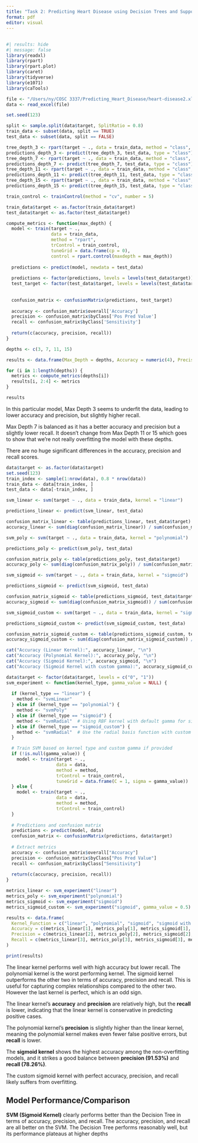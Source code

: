```yaml
---
title: "Task 2: Predicting Heart Disease using Decision Trees and Support Vector Machines "
format: pdf
editor: visual
---
```


## 

```r
#| results: hide
#| message: false
library(readxl)
library(rpart)
library(rpart.plot)
library(caret)
library(tidyverse)
library(e1071)
library(caTools)

file <- "/Users/ny/COSC 3337/Predicting_Heart_Disease/heart-disease2.xlsx"
data <- read_excel(file)
```

```r
set.seed(123)

split <- sample.split(data$target, SplitRatio = 0.8)
train_data <- subset(data, split == TRUE)
test_data <- subset(data, split == FALSE)
```

```r
tree_depth_3 <- rpart(target ~ ., data = train_data, method = "class", control = rpart.control(maxdepth = 3))
predictions_depth_3 <- predict(tree_depth_3, test_data, type = "class")
tree_depth_7 <- rpart(target ~ ., data = train_data, method = "class", control = rpart.control(maxdepth = 7))
predictions_depth_7 <- predict(tree_depth_7, test_data, type = "class")
tree_depth_11 <- rpart(target ~ ., data = train_data, method = "class", control = rpart.control(maxdepth = 11))
predictions_depth_11 <- predict(tree_depth_11, test_data, type = "class")
tree_depth_15 <- rpart(target ~ ., data = train_data, method = "class", control = rpart.control(maxdepth = 15))
predictions_depth_15 <- predict(tree_depth_15, test_data, type = "class")
```

```r
train_control <- trainControl(method = "cv", number = 5)

train_data$target <- as.factor(train_data$target)
test_data$target <- as.factor(test_data$target)

compute_metrics <- function(max_depth) {
  model <- train(target ~ ., 
                 data = train_data, 
                 method = "rpart", 
                 trControl = train_control, 
                 tuneGrid = data.frame(cp = 0),
                 control = rpart.control(maxdepth = max_depth))
  
  predictions <- predict(model, newdata = test_data)
  
  predictions <- factor(predictions, levels = levels(test_data$target))
  test_target <- factor(test_data$target, levels = levels(test_data$target))
  
  
  confusion_matrix <- confusionMatrix(predictions, test_target)
  
  accuracy <- confusion_matrix$overall['Accuracy']
  precision <- confusion_matrix$byClass['Pos Pred Value']
  recall <- confusion_matrix$byClass['Sensitivity']
  
  return(c(accuracy, precision, recall))
}

depths <- c(3, 7, 11, 15)

results <- data.frame(Max_Depth = depths, Accuracy = numeric(4), Precision = numeric(4), Recall = numeric(4))

for (i in 1:length(depths)) {
  metrics <- compute_metrics(depths[i])
  results[i, 2:4] <- metrics
}

results
```

In this particular model, Max Depth 3 seems to underfit the data, leading to lower accuracy and precision, but slightly higher recall.

Max Depth 7 is balanced as it has a better accuracy and precision but a slightly lower recall. It doesn't change from Max Depth 11 or 15 which goes to show that we're not really overfitting the model with these depths.

There are no huge significant differences in the accuracy, precision and recall scores.

```r
data$target <- as.factor(data$target)
set.seed(123)
train_index <- sample(1:nrow(data), 0.8 * nrow(data))
train_data <- data[train_index, ]
test_data <- data[-train_index, ]
```

```r
svm_linear <- svm(target ~ ., data = train_data, kernel = "linear")

predictions_linear <- predict(svm_linear, test_data)

confusion_matrix_linear <- table(predictions_linear, test_data$target)
accuracy_linear <- sum(diag(confusion_matrix_linear)) / sum(confusion_matrix_linear)
```

```r
svm_poly <- svm(target ~ ., data = train_data, kernel = "polynomial")

predictions_poly <- predict(svm_poly, test_data)

confusion_matrix_poly <- table(predictions_poly, test_data$target)
accuracy_poly <- sum(diag(confusion_matrix_poly)) / sum(confusion_matrix_poly)
```

```r
svm_sigmoid <- svm(target ~ ., data = train_data, kernel = "sigmoid")

predictions_sigmoid <- predict(svm_sigmoid, test_data)

confusion_matrix_sigmoid <- table(predictions_sigmoid, test_data$target)
accuracy_sigmoid <- sum(diag(confusion_matrix_sigmoid)) / sum(confusion_matrix_sigmoid)

```

```r
svm_sigmoid_custom <- svm(target ~ ., data = train_data, kernel = "sigmoid", gamma = 0.5)

predictions_sigmoid_custom <- predict(svm_sigmoid_custom, test_data)

confusion_matrix_sigmoid_custom <- table(predictions_sigmoid_custom, test_data$target)
accuracy_sigmoid_custom <- sum(diag(confusion_matrix_sigmoid_custom)) / sum(confusion_matrix_sigmoid_custom)

```

```r
cat("Accuracy (Linear Kernel):", accuracy_linear, "\n")
cat("Accuracy (Polynomial Kernel):", accuracy_poly, "\n")
cat("Accuracy (Sigmoid Kernel):", accuracy_sigmoid, "\n")
cat("Accuracy (Sigmoid Kernel with custom gamma):", accuracy_sigmoid_custom, "\n")
```

```r
data$target <- factor(data$target, levels = c("0", "1"))
svm_experiment <- function(kernel_type, gamma_value = NULL) {
  
  if (kernel_type == "linear") {
    method <- "svmLinear"
  } else if (kernel_type == "polynomial") {
    method <- "svmPoly"
  } else if (kernel_type == "sigmoid") {
    method <- "svmRadial"  # Using RBF kernel with default gamma for sigmoid-like behavior
  } else if (kernel_type == "sigmoid_custom") {
    method <- "svmRadial"  # Use the radial basis function with custom gamma for sigmoid
  }

  # Train SVM based on kernel type and custom gamma if provided
  if (!is.null(gamma_value)) {
    model <- train(target ~ ., 
                   data = data, 
                   method = method, 
                   trControl = train_control, 
                   tuneGrid = data.frame(C = 1, sigma = gamma_value))  # Custom gamma (sigma)
  } else {
    model <- train(target ~ ., 
                   data = data, 
                   method = method, 
                   trControl = train_control)
  }
  
  # Predictions and confusion matrix
  predictions <- predict(model, data)
  confusion_matrix <- confusionMatrix(predictions, data$target)
  
  # Extract metrics
  accuracy <- confusion_matrix$overall["Accuracy"]
  precision <- confusion_matrix$byClass["Pos Pred Value"]
  recall <- confusion_matrix$byClass["Sensitivity"]
  
  return(c(accuracy, precision, recall))
}

```

```r
metrics_linear <- svm_experiment("linear")
metrics_poly <- svm_experiment("polynomial")
metrics_sigmoid <- svm_experiment("sigmoid")
metrics_sigmoid_custom <- svm_experiment("sigmoid", gamma_value = 0.5)
```

```r
results <- data.frame(
  Kernel_Function = c("linear", "polynomial", "sigmoid", "sigmoid with different σ value"),
  Accuracy = c(metrics_linear[1], metrics_poly[1], metrics_sigmoid[1], metrics_sigmoid_custom[1]),
  Precision = c(metrics_linear[2], metrics_poly[2], metrics_sigmoid[2], metrics_sigmoid_custom[2]),
  Recall = c(metrics_linear[3], metrics_poly[3], metrics_sigmoid[3], metrics_sigmoid_custom[3])
)

print(results)
```

The linear kernel performs well with high accuracy but lower recall. The polynomial kernel is the worst performing kernel. The sigmoid kernel outperforms the other two in terms of accuracy, precision and recall. This is useful for capturing complex relationships compared to the other two. However the last kernel is perfect, which is an odd sign.

The linear kernel's **accuracy** and **precision** are relatively high, but the **recall** is lower, indicating that the linear kernel is conservative in predicting positive cases.

The polynomial kernel's **precision** is slightly higher than the linear kernel, meaning the polynomial kernel makes even fewer false positive errors, but **recall** is lower.

The **sigmoid kernel** shows the highest accuracy among the non-overfitting models, and it strikes a good balance between **precision (91.53%)** and **recall (78.26%)**.

The custom sigmoid kernel with perfect accuracy, precision, and recall likely suffers from overfitting.

## Model Performance/Comparison

**SVM (Sigmoid Kernel)** clearly performs better than the Decision Tree in terms of accuracy, precision, and recall. The accuracy, precision, and recall are all better on the SVM. The Decision Tree performs reasonably well, but its performance plateaus at higher depths
